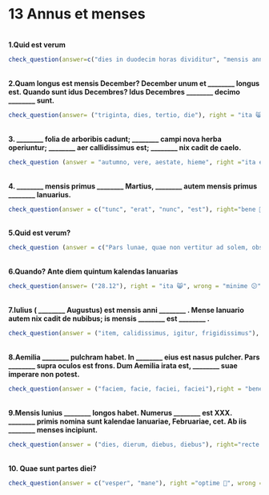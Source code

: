 # 13 Annus et menses

</br>
**1.Quid est verum**
```r
check_question(answer=c("dies in duodecim horas dividitur", "mensis anni undecimus est November"),  right="recte dicis! 🙂", wrong="сogitandum est 🤔", button_label = "Rectene dico?", options = c("totus annus trecentos sexaginta dies habet", "dies in duodecim horas dividitur", "saeculum est ducenti anni", "mensis anni undecimus est November"), type = "checkbox")
```
</br>
**2.Quam longus est mensis December? December unum et \_\_\_\_\_\_\_\_\ longus est. Quando sunt idus Decembres? Idus Decembres \_\_\_\_\_\_\_\_\ decimo \_\_\_\_\_\_\_\_\ sunt.**
```r
check_question(answer= ("triginta, dies, tertio, die"), right = "ita 😸", wrong = "minime 😕", button_label = "Rectene dico?", options = c("triginta, dies, tertio, die", "triginta, die, tertio, dies", "tertio, die, triginta, dies", "tertio, dies, triginta, die"), type = "radio")
```

</br>
**3. \_\_\_\_\_\_\_\_\ folia de arboribis cadunt; \_\_\_\_\_\_\_\_\ campi nova herba operiuntur; \_\_\_\_\_\_\_\_\ aer callidissimus est; \_\_\_\_\_\_\_\_\ nix cadit de caelo.**
```r
check_question (answer = "autumno, vere, aestate, hieme", right ="ita est 🤩", wrong ="prave respondes 😔", button_label = "Rectene dico?", options = c("autumno, aestate, vere, hieme", "autumno, hieme, aestate, vere", "autumno, vere, aestate, hieme"), type = "checkbox")
```

</br>
**4. \_\_\_\_\_\_\_\_\ mensis primus \_\_\_\_\_\_\_\_\ Martius, \_\_\_\_\_\_\_\_\ autem mensis primus \_\_\_\_\_\_\_\_\ Ianuarius.**
```r
check_question(answer = c("tunc", "erat", "nunc", "est"), right="bene 🙂", wrong="minime 😔", button_label = "Rectene dico?", type = "in_order")
```

</br>
**5.Quid est verum?**
```r
check_question (answer = c("Pars lunae, quae non vertitur ad solem, obscura est", "Luna non tam clara est quam sol"), right="Optime! 👍", wrong="quid ais? 🤨", button_label = "Rectene dico?", options = c("Sol luce sua totam lunam illustrat", "Luna dimidia 'nova' esse dicitur","Pars lunae, quae non vertitur ad solem, obscura est", "Luna non tam clara est quam sol"), type = "checkbox")
```

</br>
**6.Quando? Ante diem quintum kalendas Ianuarias**
```r
check_question(answer= ("28.12"), right = "ita 😸", wrong = "minime 😕", button_label = "Rectene dico?", options = c("27.12", "28.12", "05.01", "26.12"), type = "radio")
```

</br>
**7.Iulius ( \_\_\_\_\_\_\_\_\ Augustus) est mensis anni \_\_\_\_\_\_\_\_\ . Mense Ianuario autem nix cadit de nubibus; is mensis \_\_\_\_\_\_\_\_\ est \_\_\_\_\_\_\_\_\ .**
```r
check_question(answer = ("item, calidissimus, igitur, frigidissimus"), right ="optime 🤩", wrong = "non hercle vero 😕", button_label = "Rectene dico?", options = c("item, frigidissimus, igitur, calidissimus", "igitur, calidissimus, item, frigidissimus", "item, calidissimus, igitur, frigidissimus", "igitur, frigidissimus, item, calidissimus"), type = "radio")
```

</br>
**8.Aemilia \_\_\_\_\_\_\_\_\ pulchram habet. In \_\_\_\_\_\_\_\_\ eius est nasus pulcher. Pars \_\_\_\_\_\_\_\_\ supra oculos est frons. Dum Aemilia irata est, \_\_\_\_\_\_\_\_\ suae imperare non potest.**
```r
check_question(answer = ("faciem, facie, faciei, faciei"),right = "bene 😸", wrong = "erras 😔", button_label = "Rectene dico?", options = c("faciem, facie, faciei, faciei", "faciem, faciei, facie, faciei", "facie, faciei, faciei, faciem", "facie, faciem, faciei, faciei"), type = "radio")
```

</br>
**9.Mensis Iunius \_\_\_\_\_\_\_\_\ longos habet. Numerus \_\_\_\_\_\_\_\_\ est XXX. \_\_\_\_\_\_\_\_\ primis nomina sunt kalendae Ianuariae, Februariae, cet. Ab iis \_\_\_\_\_\_\_\_\ menses incipiunt.**
```r
check_question(answer = ("dies, dierum, diebus, diebus"), right="recte dicis 😸", wrong= "non hercle vero! 😕 ", button_label = "Rectene dico?", options = c("dies, diebus, dierum, diebus", "dies, dierum, diebus, diebus", "diebus, diebus, dierum, dies", "diebus, dierum, dies, diebus"), type ="radio")
```

</br>
**10. Quae sunt partes diei?**
```r
check_question(answer = c("vesper", "mane"), right ="optime 🤩", wrong = "non hercle vero 😕", button_label = "Rectene dico?", options = c("vesper", "mane", "aequinoctium", "nox"), type = "checkbox")
```